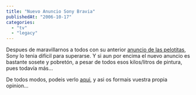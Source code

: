 ```yaml
---
title: "Nuevo Anuncio Sony Bravia"
publishedAt: "2006-10-17"
categories: 
  - "tv"
  - "legacy"
---
```


Despues de maravillarnos a todos con su anterior [anuncio de las pelotitas](http://www.bravia-advert.com/balls/), Sony lo tenia difícil para superarse. Y si aun por encima el nuevo anuncio es bastante sosete y pobretón, a pesar de todos esos kilos/litros de pintura, pues todavía más...

De todos modos, podeis verlo [aqui](http://www.bravia-advert.com/paint/thead/), y asi os formais vuestra propia opinion...
